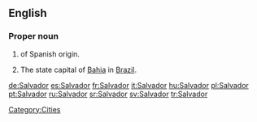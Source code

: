 {{see|salvador}}
==English==

===Proper noun===
{{en-proper-noun}}

# {{given name|male||}} of Spanish origin.
# The state capital of [[Bahia]] in [[Brazil]].

[[Category:Cities]]

[[de:Salvador]]
[[es:Salvador]]
[[fr:Salvador]]
[[it:Salvador]]
[[hu:Salvador]]
[[pl:Salvador]]
[[pt:Salvador]]
[[ru:Salvador]]
[[sr:Salvador]]
[[sv:Salvador]]
[[tr:Salvador]]